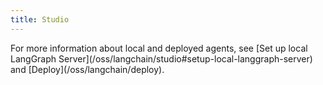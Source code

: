 ```yaml
---
title: Studio
---
```



<Studio/>

<Tip>
For more information about local and deployed agents, see [Set up local LangGraph Server](/oss/langchain/studio#setup-local-langgraph-server) and [Deploy](/oss/langchain/deploy).
</Tip>
